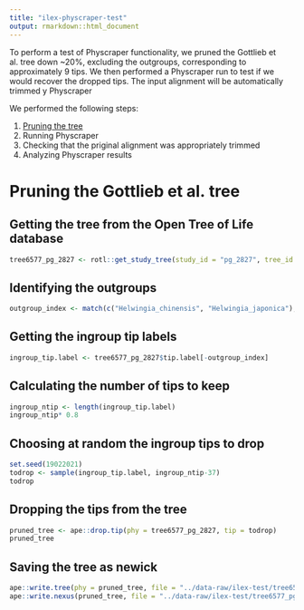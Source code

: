 ```yaml
---
title: "ilex-physcraper-test"
output: rmarkdown::html_document
---
```


To perform a test of Physcraper functionality, we pruned the Gottlieb et al. tree down ~20%, excluding the outgroups, corresponding to approximately 9 tips. We then performed a Physcraper run to test if we would recover the dropped tips.
The input alignment will be automatically trimmed y Physcraper

We performed the following steps:

1. [Pruning the tree](#pruning)
1. Running Physcraper
1. Checking that the priginal alignment was appropriately trimmed
1. Analyzing Physcraper results

# Pruning the Gottlieb et al. tree

## Getting the tree from the Open Tree of Life database

```r
tree6577_pg_2827 <- rotl::get_study_tree(study_id = "pg_2827", tree_id = "tree6577", tip_label = "ott_taxon_name")

```

## Identifying the outgroups
```r
outgroup_index <- match(c("Helwingia_chinensis", "Helwingia_japonica"), tree6577_pg_2827$tip.label)
```


## Getting the ingroup tip labels
```r
ingroup_tip.label <- tree6577_pg_2827$tip.label[-outgroup_index]
```


## Calculating the number of tips to keep
```r
ingroup_ntip <- length(ingroup_tip.label)
ingroup_ntip* 0.8
```

## Choosing at random the ingroup tips to drop
```r

set.seed(19022021)
todrop <- sample(ingroup_tip.label, ingroup_ntip-37)
todrop
```

## Dropping the tips from the tree

```r
pruned_tree <- ape::drop.tip(phy = tree6577_pg_2827, tip = todrop)
pruned_tree
```

## Saving the tree as newick

```r
ape::write.tree(phy = pruned_tree, file = "../data-raw/ilex-test/tree6577_pg_2827_pruned.tre")
ape::write.nexus(pruned_tree, file = "../data-raw/ilex-test/tree6577_pg_2827_pruned.nex")
```



